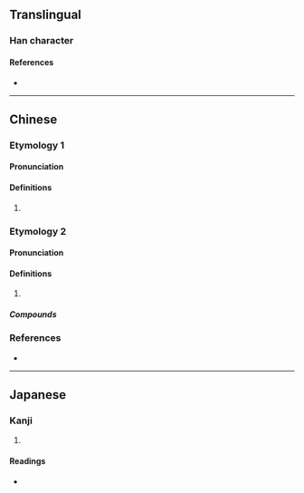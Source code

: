 {{character info/new}}
==Translingual==

===Han character===
{{Han char|rn=30|rad=口|as=05|sn=8|four=61020|canj=RQMN|ids=⿰口打}}

====References====
* {{Han ref|kx=0185.160|dkj=03503|hdz=10597.090|uh=5491|ud=21649|bh=CBDE|bd=52190}}

----

==Chinese==

===Etymology 1===
{{zh-forms}}

====Pronunciation====
{{zh-pron
|c=daa2
|cat=
}}

====Definitions====
{{zh-hanzi}}

# {{zh-only|啲咑}}

===Etymology 2===
{{zh-forms}}

====Pronunciation====
{{zh-pron
|m=dā
|c=daak1,daa1
|cat=
}}

====Definitions====
{{zh-hanzi}}

# {{rfdef|zh}}

=====Compounds=====
{{zh-der|那咑|哪咑}}

===References===
* {{R:yue:mfccd}}

----

==Japanese==

===Kanji===
{{ja-kanji|grade=|rs=口05}}

# {{rfdef|ja|sort=口05}}

====Readings====
* {{ja-readings|on=[[だ]] (da)|kun=}}